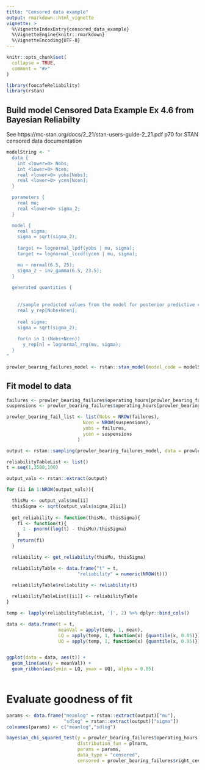 ```yaml
---
title: "Censored data example"
output: rmarkdown::html_vignette
vignette: >
  %\VignetteIndexEntry{censored_data_example}
  %\VignetteEngine{knitr::rmarkdown}
  %\VignetteEncoding{UTF-8}
---
```


```r
knitr::opts_chunk$set(
  collapse = TRUE,
  comment = "#>"
)
```

```r
library(foocafeReliability)
library(rstan)
```


## Build model  Censored Data Example Ex 4.6 from Bayesian Reliabilty

See https://mc-stan.org/docs/2_21/stan-users-guide-2_21.pdf p70 for STAN
censored data documentation
```R

modelString <- "
  data {
    int <lower=0> Nobs;
    int <lower=0> Ncen;
    real <lower=0> yobs[Nobs];
    real <lower=0> ycen[Ncen];
  }

  parameters {
    real mu;
    real <lower=0> sigma_2;
  }

  model {
    real sigma;
    sigma = sqrt(sigma_2);
    
    target += lognormal_lpdf(yobs | mu, sigma);
    target += lognormal_lccdf(ycen | mu, sigma);

    mu ~ normal(6.5, 25);
    sigma_2 ~ inv_gamma(6.5, 23.5);
  }
  
  generated quantities {
  
    
    //sample predicted values from the model for posterior predictive checks
    real y_rep[Nobs+Ncen];
    
    real sigma;
    sigma = sqrt(sigma_2);
    
    for(n in 1:(Nobs+Ncen))
      y_rep[n] = lognormal_rng(mu, sigma);
  }
"

prowler_bearing_failures_model <- rstan::stan_model(model_code = modelString)


```

## Fit model to data
```R
failures <- prowler_bearing_failures$operating_hours[prowler_bearing_failures$right_censored == FALSE]
suspensions <- prowler_bearing_failures$operating_hours[prowler_bearing_failures$right_censored == TRUE]

prowler_bearing_fail_list <- list(Nobs = NROW(failures),
                            Ncen = NROW(suspensions),
                            yobs = failures,
                            ycen = suspensions
                          )

output <- rstan::sampling(prowler_bearing_failures_model, data = prowler_bearing_fail_list, chains = 4, iter = 4000, control = list(adapt_delta = 0.9))

```

```R

reliabilityTableList <- list()
t = seq(1,3500,100)

output_vals <- rstan::extract(output)

for (ii in 1:NROW(output_vals)){

  thisMu <- output_vals$mu[ii]
  thisSigma <- sqrt(output_vals$sigma_2[ii])
  
  get_reliability <- function(thisMu, thisSigma){
    f1 <- function(t){
      1 - pnorm((log(t) - thisMu)/thisSigma)
    }
    return(f1)
  }

  reliability <- get_reliability(thisMu, thisSigma)

  reliabilityTable <- data.frame("t" = t,
                          "reliability" = numeric(NROW(t)))

  reliabilityTable$reliability <- reliability(t)
  
  reliabilityTableList[[ii]] <- reliabilityTable
}

temp <- lapply(reliabilityTableList, '[', 2) %>% dplyr::bind_cols()

data <- data.frame(t = t,
                   meanVal = apply(temp, 1, mean),
                   LQ = apply(temp, 1, function(x) {quantile(x, 0.05)}),
                   UQ = apply(temp, 1, function(x) {quantile(x, 0.95)}))


ggplot(data = data, aes(t)) +
  geom_line(aes(y = meanVal)) +
  geom_ribbon(aes(ymin = LQ, ymax = UQ), alpha = 0.05)
  

```


# Evaluate goodness of fit
```R
params <- data.frame("meanlog" = rstan::extract(output)["mu"],
                     "sdlog" = rstan::extract(output)["sigma"])
colnames(params) <- c("meanlog","sdlog")

bayesian_chi_squared_test(y = prowler_bearing_failures$operating_hours,
                          distribution_fun = plnorm,
                          params = params,
                          data_type = "censored",
                          censored = prowler_bearing_failures$right_censored)

```

